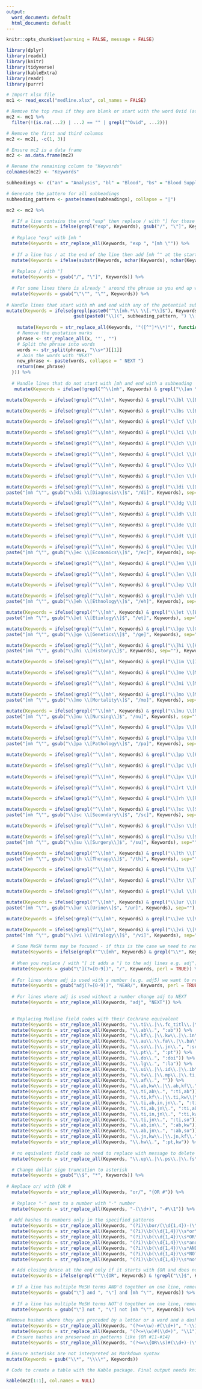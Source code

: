 ```yaml
---
output:
  word_document: default
  html_document: default
---
```

```r
knitr::opts_chunk$set(warning = FALSE, message = FALSE)

library(dplyr)
library(readxl)
library(knitr)
library(tidyverse)
library(kableExtra)
library(readr)
library(purrr)

# Import xlsx file
mc1 <- read_excel("medline.xlsx", col_names = FALSE)

# Remove the top rows if they are blank or start with the word Ovid (as in the database segment title)
mc2 <- mc1 %>%
  filter(!(is.na(...2) | ...2 == "" | grepl("^Ovid", ...2)))

# Remove the first and third columns
mc2 <- mc2[, -c(1, 3)] 

# Ensure mc2 is a data frame
mc2 <- as.data.frame(mc2)

# Rename the remaining column to "Keywords"
colnames(mc2) <- "Keywords"

subheadings <- c("an" = "Analysis", "bl" = "Blood", "bs" = "Blood Supply", "cf" = "Cerebrospinal Fluid", "ci" = "Chemically Induced", "ch" = "Chemistry", "cl" = "Classification", "co" = "Complications", "cn" = "Congenital", "di" = "Diagnosis", "dg" = "Diagnostic Imaging", "dh" = "Diet Therapy", "de" = "Drug Effects", "dt" = "Drug Therapy", "ec" = "Economics", "em" = "Embryology", "en" = "Enzymology", "ep" = "Epidemiology", "eh" = "Ethnology", "et" = "Etiology", "ge" = "Genetics", "hi" = "History", "im" = "Immunology", "me" = "Metabolism", "mi" = "Microbiology", "mo" = "Mortality", "nu" = "Nursing", "ps" = "Parasitology", "pa" = "Pathology", "pp" = "Physiopathology", "pc" = "Prevention & Control", "px" = "Psychology", "rt" = "Radiotherapy", "rh" = "Rehabilitation", "sc" = "Secondary", "sn" = "Statistics & Numerical Data", "su" = "Surgery", "th" = "Therapy", "tm" = "Transmission", "tr" = "Transplantation", "ul" = "Ultrastructure", "ur" = "Urine", "ve" = "Veterinary", "vi" = "Virology")

# Generate the pattern for all subheadings
subheading_pattern <- paste(names(subheadings), collapse = "|")

mc2 <- mc2 %>%

  # If a line contains the word "exp" then replace / with "] for those lines  
  mutate(Keywords = ifelse(grepl("exp", Keywords), gsub("/", "\"]", Keywords), Keywords)) %>%
  
  # Replace "exp" with [mh " 
  mutate(Keywords = str_replace_all(Keywords, "exp ", "[mh \"")) %>%
  
  # If a line has / at the end of the line then add [mh ^" at the start of the line 
  mutate(Keywords = ifelse(substr(Keywords, nchar(Keywords), nchar(Keywords)) == "/", paste("[mh ^\"", Keywords, sep=""), Keywords)) %>%
  
  # Replace / with "]  
  mutate(Keywords = gsub("/", "\"]", Keywords)) %>%
  
  # For some lines there is already " around the phrase so you end up with "". Need to insert code to replace "" with "
  mutate(Keywords = gsub("\"\"", "\"", Keywords)) %>%
  
# Handle lines that start with mh and end with any of the potential subheadings
mutate(Keywords = ifelse(grepl(paste0("^\\[mh.*\\ \\[.*\\]$"), Keywords), 
                         gsub(paste0("\\](", subheading_pattern, ") \\[.*\\]$"), "/\\1]", Keywords), Keywords)) %>%
  
    mutate(Keywords = str_replace_all(Keywords, '"([^"]*\\*)"', function(x) {
    # Remove the quotation marks
    phrase <- str_replace_all(x, '"', "")
    # Split the phrase into words
    words <- str_split(phrase, "\\s+")[[1]]
    # Join the words with "NEXT"
    new_phrase <- paste(words, collapse = " NEXT ")
    return(new_phrase)
  })) %>%
  
  # Handle lines that do not start with [mh and end with a subheading
   mutate(Keywords = ifelse(!grepl("^\\[mh", Keywords) & grepl("\\]an \\[Analysis\\]$", Keywords), paste("[mh ^\"", gsub("\\]an \\[Analysis\\]$", "/an]", Keywords), sep=""), Keywords)) %>%

mutate(Keywords = ifelse(!grepl("^\\[mh", Keywords) & grepl("\\]bl \\[Blood\\]$", Keywords), paste("[mh ^\"", gsub("\\]bl \\[Blood\\]$", "/bl]", Keywords), sep=""), Keywords)) %>%

mutate(Keywords = ifelse(!grepl("^\\[mh", Keywords) & grepl("\\]bs \\[Blood Supply\\]$", Keywords), paste("[mh ^\"", gsub("\\]bs \\[Blood Supply\\]$", "/bs]", Keywords), sep=""), Keywords)) %>%

mutate(Keywords = ifelse(!grepl("^\\[mh", Keywords) & grepl("\\]cf \\[Cerebrospinal Fluid\\]$", Keywords), paste("[mh ^\"", gsub("\\]cf \\[Cerebrospinal Fluid\\]$", "/cf]", Keywords), sep=""), Keywords)) %>%

mutate(Keywords = ifelse(!grepl("^\\[mh", Keywords) & grepl("\\]ci \\[Chemically Induced\\]$", Keywords), paste("[mh ^\"", gsub("\\]ci \\[Chemically Induced\\]$", "/ci]", Keywords), sep=""), Keywords)) %>%

mutate(Keywords = ifelse(!grepl("^\\[mh", Keywords) & grepl("\\]ch \\[Chemistry\\]$", Keywords), paste("[mh ^\"", gsub("\\]ch \\[Chemistry\\]$", "/ch]", Keywords), sep=""), Keywords)) %>%

mutate(Keywords = ifelse(!grepl("^\\[mh", Keywords) & grepl("\\]cl \\[Classification\\]$", Keywords), paste("[mh ^\"", gsub("\\]cl \\[Classification\\]$", "/cl]", Keywords), sep=""), Keywords)) %>%

mutate(Keywords = ifelse(!grepl("^\\[mh", Keywords) & grepl("\\]co \\[Complications\\]$", Keywords), paste("[mh ^\"", gsub("\\]co \\[Complications\\]$", "/co]", Keywords), sep=""), Keywords)) %>%

mutate(Keywords = ifelse(!grepl("^\\[mh", Keywords) & grepl("\\]cn \\[Congenital\\]$", Keywords), paste("[mh ^\"", gsub("\\]cn \\[Congenital\\]$", "/cn]", Keywords), sep=""), Keywords)) %>%

mutate(Keywords = ifelse(!grepl("^\\[mh", Keywords) & grepl("\\]di \\[Diagnosis\\]$", Keywords), 
paste("[mh ^\"", gsub("\\]di \\[Diagnosis\\]$", "/di]", Keywords), sep=""), Keywords)) %>%

mutate(Keywords = ifelse(!grepl("^\\[mh", Keywords) & grepl("\\]dg \\[Diagnostic Imaging\\]$", Keywords), paste("[mh ^\"", gsub("\\]dg \\[Diagnostic Imaging\\]$", "/dg]", Keywords), sep=""), Keywords)) %>%

mutate(Keywords = ifelse(!grepl("^\\[mh", Keywords) & grepl("\\]dh \\[Diet Therapy\\]$", Keywords), paste("[mh ^\"", gsub("\\]dh \\[Diet Therapy\\]$", "/dh]", Keywords), sep=""), Keywords)) %>%

mutate(Keywords = ifelse(!grepl("^\\[mh", Keywords) & grepl("\\]de \\[Drug Effects\\]$", Keywords), paste("[mh ^\"", gsub("\\]de \\[Drug Effects\\]$", "/de]", Keywords), sep=""), Keywords)) %>%

mutate(Keywords = ifelse(!grepl("^\\[mh", Keywords) & grepl("\\]dt \\[Drug Therapy\\]$", Keywords), paste("[mh ^\"", gsub("\\]dt \\[Drug Therapy\\]$", "/dt]", Keywords), sep=""), Keywords)) %>%

mutate(Keywords = ifelse(!grepl("^\\[mh", Keywords) & grepl("\\]ec \\[Economics\\]$", Keywords), 
paste("[mh ^\"", gsub("\\]ec \\[Economics\\]$", "/ec]", Keywords), sep=""), Keywords)) %>%

mutate(Keywords = ifelse(!grepl("^\\[mh", Keywords) & grepl("\\]em \\[Embryology\\]$", Keywords), paste("[mh ^\"", gsub("\\]em \\[Embryology\\]$", "/em]", Keywords), sep=""), Keywords)) %>%

mutate(Keywords = ifelse(!grepl("^\\[mh", Keywords) & grepl("\\]en \\[Enzymology\\]$", Keywords), paste("[mh ^\"", gsub("\\]en \\[Enzymology\\]$", "/en]", Keywords), sep=""), Keywords)) %>%

mutate(Keywords = ifelse(!grepl("^\\[mh", Keywords) & grepl("\\]ep \\[Epidemiology\\]$", Keywords), paste("[mh ^\"", gsub("\\]ep \\[Epidemiology\\]$", "/ep]", Keywords), sep=""), Keywords)) %>%

mutate(Keywords = ifelse(!grepl("^\\[mh", Keywords) & grepl("\\]eh \\[Ethnology\\]$", Keywords), 
paste("[mh ^\"", gsub("\\]eh \\[Ethnology\\]$", "/eh]", Keywords), sep=""), Keywords)) %>%

mutate(Keywords = ifelse(!grepl("^\\[mh", Keywords) & grepl("\\]et \\[Etiology\\]$", Keywords), 
paste("[mh ^\"", gsub("\\]et \\[Etiology\\]$", "/et]", Keywords), sep=""), Keywords)) %>%

mutate(Keywords = ifelse(!grepl("^\\[mh", Keywords) & grepl("\\]ge \\[Genetics\\]$", Keywords), 
paste("[mh ^\"", gsub("\\]ge \\[Genetics\\]$", "/ge]", Keywords), sep=""), Keywords)) %>%

mutate(Keywords = ifelse(!grepl("^\\[mh", Keywords) & grepl("\\]hi \\[History\\]$", Keywords), 
paste("[mh ^\"", gsub("\\]hi \\[History\\]$", Keywords), sep=""), Keywords)) %>%

mutate(Keywords = ifelse(!grepl("^\\[mh", Keywords) & grepl("\\]im \\[Immunology\\]$", Keywords), paste("[mh ^\"", gsub("\\]im \\[Immunology\\]$", "/im]", Keywords), sep=""), Keywords)) %>%

mutate(Keywords = ifelse(!grepl("^\\[mh", Keywords) & grepl("\\]me \\[Metabolism\\]$", Keywords), paste("[mh ^\"", gsub("\\]me \\[Metabolism\\]$", "/me]", Keywords), sep=""), Keywords)) %>%

mutate(Keywords = ifelse(!grepl("^\\[mh", Keywords) & grepl("\\]mi \\[Microbiology\\]$", Keywords), paste("[mh ^\"", gsub("\\]mi \\[Microbiology\\]$", "/mi]", Keywords), sep=""), Keywords)) %>%

mutate(Keywords = ifelse(!grepl("^\\[mh", Keywords) & grepl("\\]mo \\[Mortality\\]$", Keywords), 
paste("[mh ^\"", gsub("\\]mo \\[Mortality\\]$", "/mo]", Keywords), sep=""), Keywords)) %>%

mutate(Keywords = ifelse(!grepl("^\\[mh", Keywords) & grepl("\\]nu \\[Nursing\\]$", Keywords), 
paste("[mh ^\"", gsub("\\]nu \\[Nursing\\]$", "/nu]", Keywords), sep=""), Keywords)) %>%

mutate(Keywords = ifelse(!grepl("^\\[mh", Keywords) & grepl("\\]ps \\[Parasitology\\]$", Keywords), paste("[mh ^\"", gsub("\\]ps \\[Parasitology\\]$", "/ps]", Keywords), sep=""), Keywords)) %>%

mutate(Keywords = ifelse(!grepl("^\\[mh", Keywords) & grepl("\\]pa \\[Pathology\\]$", Keywords), 
paste("[mh ^\"", gsub("\\]pa \\[Pathology\\]$", "/pa]", Keywords), sep=""), Keywords)) %>%

mutate(Keywords = ifelse(!grepl("^\\[mh", Keywords) & grepl("\\]pp \\[Physiopathology\\]$", Keywords), paste("[mh ^\"", gsub("\\]pp \\[Physiopathology\\]$", "/pp]", Keywords), sep=""), Keywords)) %>%

mutate(Keywords = ifelse(!grepl("^\\[mh", Keywords) & grepl("\\]pc \\[Prevention & Control\\]$", Keywords), paste("[mh ^\"", gsub("\\]pc \\[Prevention & Control\\]$", "/pc]", Keywords), sep=""), Keywords)) %>%
  
mutate(Keywords = ifelse(!grepl("^\\[mh", Keywords) & grepl("\\]px \\[Psychology\\]$", Keywords), paste("[mh ^\"", gsub("\\]px \\[Psychology\\]$", "/px]", Keywords), sep=""), Keywords)) %>%

mutate(Keywords = ifelse(!grepl("^\\[mh", Keywords) & grepl("\\]rt \\[Radiotherapy\\]$", Keywords), paste("[mh ^\"", gsub("\\]rt \\[Radiotherapy\\]$", "/rt]", Keywords), sep=""), Keywords)) %>%

mutate(Keywords = ifelse(!grepl("^\\[mh", Keywords) & grepl("\\]rh \\[Rehabilitation\\]$", Keywords), paste("[mh ^\"", gsub("\\]rh \\[Rehabilitation\\]$", "/rh]", Keywords), sep=""), Keywords)) %>%

mutate(Keywords = ifelse(!grepl("^\\[mh", Keywords) & grepl("\\]sc \\[Secondary\\]$", Keywords), 
paste("[mh ^\"", gsub("\\]sc \\[Secondary\\]$", "/sc]", Keywords), sep=""), Keywords)) %>%

mutate(Keywords = ifelse(!grepl("^\\[mh", Keywords) & grepl("\\]sn \\[Statistics & Numerical Data\\]$", Keywords), paste("[mh ^\"", gsub("\\]sn \\[Statistics & Numerical Data\\]$", "/sn]", Keywords), sep=""), Keywords)) %>%

mutate(Keywords = ifelse(!grepl("^\\[mh", Keywords) & grepl("\\]su \\[Surgery\\]$", Keywords), 
paste("[mh ^\"", gsub("\\]su \\[Surgery\\]$", "/su]", Keywords), sep=""), Keywords)) %>%

mutate(Keywords = ifelse(!grepl("^\\[mh", Keywords) & grepl("\\]th \\[Therapy\\]$", Keywords), 
paste("[mh ^\"", gsub("\\]th \\[Therapy\\]$", "/th]", Keywords), sep=""), Keywords)) %>%

mutate(Keywords = ifelse(!grepl("^\\[mh", Keywords) & grepl("\\]tm \\[Transmission\\]$", Keywords), paste("[mh ^\"", gsub("\\]tm \\[Transmission\\]$", "/tm]", Keywords), sep=""), Keywords)) %>%

mutate(Keywords = ifelse(!grepl("^\\[mh", Keywords) & grepl("\\]tr \\[Transplantation\\]$", Keywords), paste("[mh ^\"", gsub("\\]tr \\[Transplantation\\]$", "/tr]", Keywords), sep=""), Keywords)) %>%

mutate(Keywords = ifelse(!grepl("^\\[mh", Keywords) & grepl("\\]ul \\[Ultrastructure\\]$", Keywords), paste("[mh ^\"", gsub("\\]ul \\[Ultrastructure\\]$", "/ul]", Keywords), sep=""), Keywords)) %>%

mutate(Keywords = ifelse(!grepl("^\\[mh", Keywords) & grepl("\\]ur \\[Urine\\]$", Keywords), 
paste("[mh ^\"", gsub("\\]ur \\[Urine\\]$", "/ur]", Keywords), sep=""), Keywords)) %>%

mutate(Keywords = ifelse(!grepl("^\\[mh", Keywords) & grepl("\\]ve \\[Veterinary\\]$", Keywords), paste("[mh ^\"", gsub("\\]ve \\[Veterinary\\]$", "/ve]", Keywords), sep=""), Keywords)) %>%

mutate(Keywords = ifelse(!grepl("^\\[mh", Keywords) & grepl("\\]vi \\[Virology\\]$", Keywords), 
paste("[mh ^\"", gsub("\\]vi \\[Virology\\]$", "/vi]", Keywords), sep=""), Keywords)) %>%
  
  # Some MeSH terms may be focused - if this is the case we need to remove the * from these lines.
  mutate(Keywords = ifelse(grepl("^\\[mh", Keywords) & grepl("\\*", Keywords), gsub("\\*", "", Keywords), Keywords)) %>%
  
  # When you replace / with "] it adds a "] to the adj lines e.g. adj"]1-5. This line of code says if "] is followed by a digit write r code that will replace the "] with a /
  mutate(Keywords = gsub("\"](?=[0-9])", "/", Keywords, perl = TRUE)) %>%
  
  # For lines where adj is used with a number (e.g. adj5) we want to replace adj with "NEAR/"   
  mutate(Keywords = gsub("adj(?=[0-9])", "NEAR/", Keywords, perl = TRUE)) %>%
  
  # For lines where adj is used without a number change adj to NEXT
  mutate(Keywords = str_replace_all(Keywords, "adj", "NEXT")) %>%

  
  # Replacing Medline field codes with their Cochrane equivalent
  mutate(Keywords = str_replace_all(Keywords, "\\.ti\\.|\\.fc_titl\\.|\\.cl\\.|\\.bt\\.|\\.io\\.|\\.ot\\.|\\.vb\\.", ":ti")) %>%
  mutate(Keywords = str_replace_all(Keywords, "\\.ab\\.", ":ab")) %>%
  mutate(Keywords = str_replace_all(Keywords, "\\.kf\\.|\\.kw\\.|\\.in\\.|\\.in,kw\\.|\\.in,kf\\.", ":kw")) %>%
  mutate(Keywords = str_replace_all(Keywords, "\\.au\\.\\.fa\\.|\\.ba\\.|\\.bf\\.|\\.be\\.|\\.ax\\.|\\.ai\\.|\\.ee\\.|\\.ex\\.|\\.pa\\.|\\.fe\\.", ":au")) %>%
  mutate(Keywords = str_replace_all(Keywords, "\\.so\\.|\\.jn\\.", ":so")) %>%
  mutate(Keywords = str_replace_all(Keywords, "\\.pt\\.", ":pt")) %>%
  mutate(Keywords = str_replace_all(Keywords, "\\.do\\.", ":doi")) %>%
  mutate(Keywords = str_replace_all(Keywords, "\\.lg\\.", ":la")) %>%
  mutate(Keywords = str_replace_all(Keywords, "\\.ui\\.|\\.id\\.|\\.ib\\.|\\.es\\.|\\.il\\.|\\.is\\.", ":an")) %>%
  mutate(Keywords = str_replace_all(Keywords, "\\.tw\\.|\\.mp\\.|\\.ti,ab,in\\.|\\.ti,ab,kw\\.|\\.ti,ab,kf\\.", ":ti,ab,kw")) %>%
  mutate(Keywords = str_replace_all(Keywords, "\\.af\\.", "")) %>%
  mutate(Keywords = str_replace_all(Keywords, "\\.ab,kw\\.|\\.ab,kf\\.", ":ab,kw")) %>%
  mutate(Keywords = str_replace_all(Keywords, "\\.ti,ab\\.", ":ti,ab")) %>%
  mutate(Keywords = str_replace_all(Keywords, "\\.ti,kf\\.|\\.ti,kw\\|\\.ti,in\\.", ":ti,kw")) %>%
  mutate(Keywords = str_replace_all(Keywords, "\\.ti,ab,in,jn\\.", ":ti,ab,kw,so")) %>%
  mutate(Keywords = str_replace_all(Keywords, "\\.ti,ab,jn\\.", ":ti,ab,so")) %>%
  mutate(Keywords = str_replace_all(Keywords, "\\.ti,in,jn\\.", ":ti,kw,so")) %>%
  mutate(Keywords = str_replace_all(Keywords, "\\.ti,jn\\.", ":ti,so")) %>%
  mutate(Keywords = str_replace_all(Keywords, "\\.ab,in\\.", ":ab,kw")) %>%
  mutate(Keywords = str_replace_all(Keywords, "\\.ab,jn\\.", ":ab,so")) %>%
  mutate(Keywords = str_replace_all(Keywords, "\\.jn,kw\\.|\\.jn,kf\\.", ":so,kw")) %>%
  mutate(Keywords = str_replace_all(Keywords, "\\.hw\\.", ":pt,kw")) %>%
  
  # no equivalent field code so need to replace with message to delete and change numbering accordingly
  mutate(Keywords = str_replace_all(Keywords, "\\.up\\.|\\.ps\\.|\\.fs\\.|\\.as\\.|\\.oa\\.|\\.ec\\.|\\.oi\\.|\\.xm\\.|\\.pg\\.|\\.my\\.|\\.xs\\.|\\.pn\\|\\.mx\\.|\\.pl\\.|\\.fx\\.|\\.pm\\.|\\.bd\\.|\\.bk\\.|\\.bn\\.|\\.pr\\.|\\.bv\\.|\\.rn\\.|\\.cq\\.|\\.cd\\.|\\.rp\\.|\\.cg\\.|\\.cz\\.|\\.ry\\.|\\.cs\\.|\\.rz\\.|\\.ce\\.|\\.rf\\.|\\.cm\\.|\\.ci\\.|\\.cb\\.|\\.cr\\.|\\.cn\\.|\\.cp\\.|\\.dt\\.|\\.dp\\.|\\.ed\\.|\\.ep\\.|\\.gs\\.|\\.gw\\.|\\.nt\\.|\\.gr\\.|\\.gc\\.|\\.gi\\.|\\.no\\.|\\.go\\.|\\.ig\\.|\\.ir\\.|\\.ia\\.|\\.ix\\.|\\.ip\\.|\\.sb\\.|\\.jw\\.|\\.ko\\.|\\.mt\\.|\\.da\\.|\\.sh\\.|\\.nm\\.|\\.jc\\.|\\.nj\\.|\\.nw\\.|\\.nr\\.|\\.oj\\.|\\.os\\.|\\.ox\\.|\\.ul\\.|\\.ux\\.|\\.ps\\.|\\.px\\.|\\.ph\\.|\\.pp\\.|\\.pi\\.|\\.pb\\.|\\.di\\.|\\.pq\\.|\\.rs\\.|\\.rx\\.|\\.ro\\.|\\.rl\\.|\\.rr\\.|\\.rd\\.|\\.se\\.|\\.sa\\.|\\.si\\.|\\.sl\\.|\\.sn\\.|\\.sm\\.|\\.st\\.|\\.sy\\.|\\.tc\\.|\\.vd\\.|\\.vi\\.|\\.vo\\.|\\.yr\\.", " **THIS LINE HAS A FIELD CODE WITH NO COCHRANE EQUIVALENT, CONSIDER DELETING THIS LINE AND ALTERING NUMBERING**")) %>%

  # Change dollar sign truncation to asterisk 
  mutate(Keywords = gsub("\\$", "*", Keywords)) %>%
    
# Replace or/ with {OR #
  mutate(Keywords = str_replace_all(Keywords, "or/", "{OR #")) %>%
  
  # Replace "-" next to a number with "-" number
  mutate(Keywords = str_replace_all(Keywords, "-(\\d+)", "-#\\1")) %>%
  
 # Add hashes to numbers only in the specified patterns
  mutate(Keywords = str_replace_all(Keywords, "(?i)\\bor/(\\d{1,4})-(\\d{1,4})\\b", "or/#\\1-#\\2")) %>%
  mutate(Keywords = str_replace_all(Keywords, "(?i)\\b(\\d{1,4})\\s*or\\s*(\\d{1,4})(\\s*or\\s*\\d{1,4}){0,999}\\b", function(x) str_replace_all(x, "(\\d+)", "#\\1"))) %>%
  mutate(Keywords = str_replace_all(Keywords, "(?i)\\b(\\d{1,4})\\s*OR\\s*(\\d{1,4})(\\s*OR\\s*\\d{1,4}){0,999}\\b", function(x) str_replace_all(x, "(\\d+)", "#\\1"))) %>%
  mutate(Keywords = str_replace_all(Keywords, "(?i)\\b(\\d{1,4})\\s*and\\s*(\\d{1,4})(\\s*and\\s*\\d{1,4}){0,999}\\b", function(x) str_replace_all(x, "(\\d+)", "#\\1"))) %>%
  mutate(Keywords = str_replace_all(Keywords, "(?i)\\b(\\d{1,4})\\s*AND\\s*(\\d{1,4})(\\s*AND\\s*\\d{1,4}){0,999}\\b", function(x) str_replace_all(x, "(\\d+)", "#\\1"))) %>%
  mutate(Keywords = str_replace_all(Keywords, "(?i)\\b(\\d{1,4})\\s*NOT\\s*(\\d{1,4})\\b", function(x) str_replace_all(x, "(\\d+)", "#\\1"))) %>%
  mutate(Keywords = str_replace_all(Keywords, "(?i)\\b(\\d{1,4})\\s*not\\s*(\\d{1,4})\\b", function(x) str_replace_all(x, "(\\d+)", "#\\1"))) %>%

  # Add closing brace at the end only if it starts with {OR and does not already have a closing brace
  mutate(Keywords = ifelse(grepl("^\\{OR", Keywords) & !grepl("\\}$", Keywords), paste0(Keywords, "}"), Keywords)) %>%
  
  # If a line has multiple MeSH terms AND'd together on one line, remove the "] inserted by the line above
  mutate(Keywords = gsub("\"] and ", "\"] and [mh ^\"", Keywords)) %>%
  
  # If a line has multiple MeSH terms NOT'd together on one line, remove the "] inserted by the line above
  mutate(Keywords = gsub("\"] not ", "\"] not [mh ^\"", Keywords)) %>%

#Remove hashes where they are preceded by a letter or a word and a dash, but not a number
  mutate(Keywords = str_replace_all(Keywords, "(?<=\\w)-#(\\d+)", "-\\1")) %>%
  mutate(Keywords = str_replace_all(Keywords, "(?<=\\w)#(\\d+)", "\\1")) %>%
  # Ensure hashes are preserved in patterns like {OR #11-#14}
  mutate(Keywords = str_replace_all(Keywords, "(?<=\\{OR\\s)#(\\d+)-(\\d+)", "#\\1-#\\2")) %>%

# Ensure asterisks are not interpreted as Markdown syntax
mutate(Keywords = gsub("\\*", "\\\\*", Keywords))  

# Code to create a table with the Kable package. Final output needs knitting for export

kable(mc2[1:1], col.names = NULL) 

```
